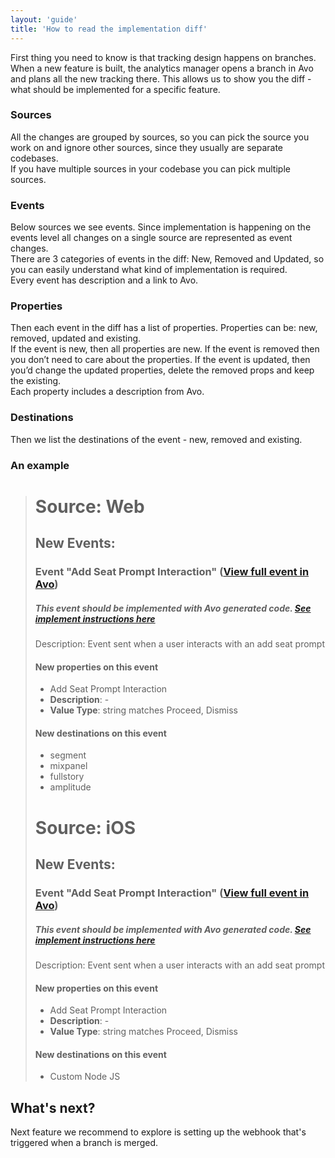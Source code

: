 ```yaml
---
layout: 'guide'
title: 'How to read the implementation diff'
---
```



First thing you need to know is that tracking design happens on branches. When a new feature is built, the analytics manager opens a branch in Avo and plans all the new tracking there.
This allows us to show you the diff - what should be implemented for a specific feature. 

### Sources

All the changes are grouped by sources, so you can pick the source you work on and ignore other sources, since they usually are separate codebases.  
If you have multiple sources in your codebase you can pick multiple sources.  

### Events

Below sources we see events. Since implementation is happening on the events level all changes on a single source are represented as event changes.  
There are 3 categories of events in the diff: New, Removed and Updated, so you can easily understand what kind of implementation is required.  
Every event has description and a link to Avo.  

### Properties

Then each event in the diff has a list of properties. Properties can be: new, removed, updated and existing.  
If the event is new, then all properties are new. If the event is removed then you don’t need to care about the properties. If the event is updated, then you’d change the updated properties, delete the removed props and keep the existing.  
Each property includes a description from Avo.  

### Destinations

Then we list the destinations of the event - new, removed and existing.

### An example

># Source: Web
>
>## New Events:
>
>### Event "Add Seat Prompt Interaction" ([View full event in Avo](https://www.avo.app/schemas/schemaId/events/mwmA0kzw4B))
>
>##### This event should be implemented with Avo generated code. [See implement instructions here](http://avo.app/schemas/schemaId/branches/qgrYDHloO/implement/sources/2oAo04qsX#mwmA0kzw4B)  
>
>Description: Event sent when a user interacts with an add seat prompt  
>
>#### New properties on this event
>
>- Add Seat Prompt Interaction
>  - **Description**: -  
>  - **Value Type**: string matches Proceed, Dismiss
>
>#### New destinations on this event
>
>- segment
>- mixpanel
>- fullstory
>- amplitude
>
>
># Source: iOS
>
>## New Events:
>
>### Event "Add Seat Prompt Interaction" ([View full event in Avo](https://www.avo.app/schemas/schemaId/events/mwmA0kzw4B))
>
>##### This event should be implemented with Avo generated code. [See implement instructions here](http://avo.app/schemas/schemaId/branches/qgrYDHloO/implement/sources/6nSgGof_U#mwmA0kzw4B)  
>
>Description: Event sent when a user interacts with an add seat prompt  
>
>#### New properties on this event
>
>- Add Seat Prompt Interaction
>  - **Description**: -  
>  - **Value Type**: string matches Proceed, Dismiss
>
>#### New destinations on this event
>
>- Custom Node JS

## What's next?

Next feature we recommend to explore is setting up <Link passHref href="/implementation/avo-tracking-plan-webhook"><a>the webhook</a></Link> that's triggered when a branch is merged. 

